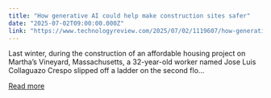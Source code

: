 ```yaml
---
title: "How generative AI could help make construction sites safer"
date: "2025-07-02T09:00:00.000Z"
link: "https://www.technologyreview.com/2025/07/02/1119607/how-generative-ai-could-help-make-construction-sites-safer/"
---
```


Last winter, during the construction of an affordable housing project on Martha’s Vineyard, Massachusetts, a 32-year-old worker named Jose Luis Collaguazo Crespo slipped off a ladder on the second flo...

[Read more](https://www.technologyreview.com/2025/07/02/1119607/how-generative-ai-could-help-make-construction-sites-safer/)
